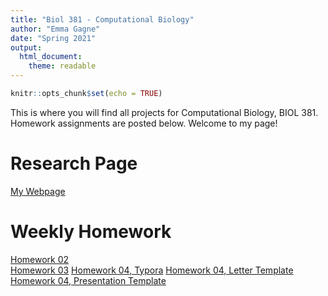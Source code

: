 ```yaml
---
title: "Biol 381 - Computational Biology"
author: "Emma Gagne"
date: "Spring 2021"
output: 
  html_document: 
    theme: readable
---
```


```r
knitr::opts_chunk$set(echo = TRUE)
```
This is where you will find all projects for Computational Biology, BIOL
381. Homework assignments are posted below. Welcome to my page!

# Research Page
[My Webpage](https://emmagagne.github.io/EmmaGagne)

# Weekly Homework
[Homework 02](https://emmagagne.github.io/Homework_02/)  
[Homework 03](https://emmagagne.github.io/Homework_03/)
[Homework 04, Typora](Homework04.html)
[Homework 04, Letter Template](LetterTemplate.Rnw)
[Homework 04, Presentation Template](PresentationTemplate.Rnw)


